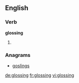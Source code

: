 ==English==

===Verb===
'''glossing'''
# {{present participle of|gloss}}

===Anagrams===
* [[goslings#English|goslings]]

[[de:glossing]]
[[fr:glossing]]
[[vi:glossing]]